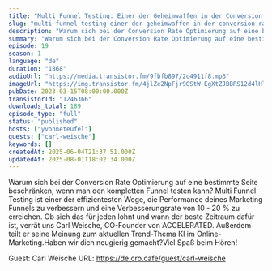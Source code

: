 ```yaml
---
title: "Multi Funnel Testing: Einer der Geheimwaffen in der Conversion Rate Optimierung "
slug: "multi-funnel-testing-einer-der-geheimwaffen-in-der-conversion-rate-optimierung"
description: "Warum sich bei der Conversion Rate Optimierung auf eine bestimmte Seite beschränken, wenn man den kompletten Funnel testen kann? Multi Funnel Testing ist einer der effizientesten Wege, die Performance deines Marketing Funnels zu verbessern und eine Verbesserungsrate von 10 - 20 % zu erreichen. Ob sich das für jeden lohnt und wann der beste Zeitraum dafür ist, verrät uns Carl Weische, CO-Founder von ACCELERATED. Außerdem teilt er seine Meinung zum aktuellen Trend-Thema KI im Online-Marketing.Haben wir dich neugierig gemacht?Viel Spaß beim Hören!\n\nGuest: Carl Weische\nURL: https://de.cro.cafe/guest/carl-weische"
summary: "Warum sich bei der Conversion Rate Optimierung auf eine bestimmte Seite beschränken, wenn man den kompletten Funnel testen kann? Multi Funnel Testing ist einer der effizientesten Wege, die Performance deines Marketing Funnels zu verbessern und eine Verbesserungsrate von 10 - 20 % zu erreichen. Ob sich das für jeden lohnt und wann der beste Zeitraum dafür ist, verrät uns Carl Weische, CO-Founder von ACCELERATED. Außerdem teilt er seine Meinung zum aktuellen Trend-Thema KI im Online-Marketing.Haben wir dich neugierig gemacht?Viel Spaß beim Hören!\n\nGuest: Carl Weische\nURL: https://de.cro.cafe/guest/carl-weische"
episode: 19
season: 1
language: "de"
duration: "1868"
audioUrl: "https://media.transistor.fm/9fbfb897/2c4911f8.mp3"
imageUrl: "https://img.transistor.fm/4jlZe2NpFjr9GStW-EgXtZJBBRS12d4lHlhUlx5XZck/rs:fill:0:0:1/w:1400/h:1400/q:60/mb:500000/aHR0cHM6Ly9pbWct/dXBsb2FkLXByb2R1/Y3Rpb24udHJhbnNp/c3Rvci5mbS82NWZl/OWNlY2U4NWI2ODFj/ZTViY2U0ZjFhZGYy/YzYwNi5wbmc.webp"
pubDate: 2023-03-15T08:00:00.000Z
transistorId: "1246366"
downloads_total: 189
episode_type: "full"
status: "published"
hosts: ["yvonneteufel"]
guests: ["carl-weische"]
keywords: []
createdAt: 2025-06-04T21:37:51.000Z
updatedAt: 2025-08-01T18:02:34.000Z
---
```


Warum sich bei der Conversion Rate Optimierung auf eine bestimmte Seite beschränken, wenn man den kompletten Funnel testen kann? Multi Funnel Testing ist einer der effizientesten Wege, die Performance deines Marketing Funnels zu verbessern und eine Verbesserungsrate von 10 - 20 % zu erreichen. Ob sich das für jeden lohnt und wann der beste Zeitraum dafür ist, verrät uns Carl Weische, CO-Founder von ACCELERATED. Außerdem teilt er seine Meinung zum aktuellen Trend-Thema KI im Online-Marketing.Haben wir dich neugierig gemacht?Viel Spaß beim Hören!

Guest: Carl Weische
URL: https://de.cro.cafe/guest/carl-weische
